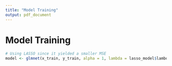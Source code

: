 ```yaml
---
title: "Model Training"
output: pdf_document
---
```


# Model Training
```r
# Using LASSO since it yielded a smaller MSE
model <- glmnet(x_train, y_train, alpha = 1, lambda = lasso_model$lambda.min)
```

